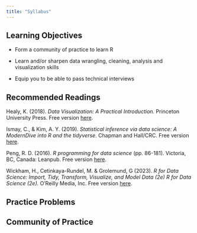 ```yaml
---
title: "Syllabus"
---
```


## Learning Objectives

-   Form a community of practice to learn R

-   Learn and/or sharpen data wrangling, cleaning, analysis and visualization skills

-   Equip you to be able to pass technical interviews

## Recommended Readings

Healy, K. (2018). *Data Visualization: A Practical Introduction.* Princeton University Press. Free version [here](https://socviz.co/).

Ismay, C., & Kim, A. Y. (2019). *Statistical inference via data science: A ModernDive into R and the tidyverse*. Chapman and Hall/CRC. Free version [here](https://moderndive.com/v2/index.html).

Peng, R. D. (2016). *R programming for data science* (pp. 86-181). Victoria, BC, Canada: Leanpub. Free version [here](https://bookdown.org/rdpeng/rprogdatascience/).

Wickham, H., Cetinkaya-Rundel, M. & Grolemund, G (2023). *R for Data Science: Import, Tidy, Transform, Visualize, and Model Data (2e) R for Data Science (2e).* O’Reilly Media, Inc. Free version [here](https://r4ds.hadley.nz/).

## Practice Problems

## Community of Practice

## 

